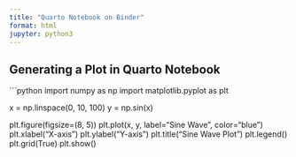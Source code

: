 ```yaml
---
title: "Quarto Notebook on Binder"
format: html
jupyter: python3
---
```


## Generating a Plot in Quarto Notebook

```python
import numpy as np
import matplotlib.pyplot as plt

x = np.linspace(0, 10, 100)
y = np.sin(x)

plt.figure(figsize=(8, 5))
plt.plot(x, y, label="Sine Wave", color="blue")
plt.xlabel("X-axis")
plt.ylabel("Y-axis")
plt.title("Sine Wave Plot")
plt.legend()
plt.grid(True)
plt.show()
